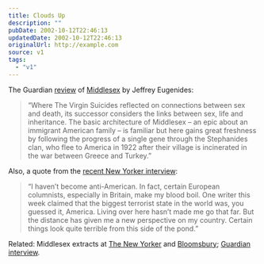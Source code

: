 ```yaml
---
title: Clouds Up
description: ""
pubDate: 2002-10-12T22:46:13
updatedDate: 2002-10-12T22:46:13
originalUrl: http://example.com
source: v1
tags:
  - "v1"
---
```


The Guardian [review][1] of [Middlesex][2] by Jeffrey Eugenides:

> &#8220;Where The Virgin Suicides reflected on connections between sex and death, its successor considers the links between sex, life and inheritance. The basic architecture of Middlesex &#8211; an epic about an immigrant American family &#8211; is familiar but here gains great freshness by following the progress of a single gene through the Stephanides clan, who flee to America in 1922 after their village is incinerated in the war between Greece and Turkey.&#8221;

Also, a quote from the [recent New Yorker interview][3]:

> &#8220;I haven&#8217;t become anti-American. In fact, certain European columnists, especially in Britain, make my blood boil. One writer this week claimed that the biggest terrorist state in the world was, you guessed it, America. Living over here hasn&#8217;t made me go that far. But the distance has given me a new perspective on my country. Certain things look quite terrible from this side of the pond.&#8221;

Related: Middlesex extracts at [The New Yorker][4] and [Bloomsbury][5]; [Guardian interview][6].

[1]: http://books.guardian.co.uk/departments/generalfiction/story/0,6000,804583,00.html "The Guardian: Gender blender"
[2]: http://www.amazon.co.uk/exec/obidos/ASIN/0747560234/ohsky "Amazon.co.uk: Jeffrey Eugenides' 'Middlesex'"
[3]: http://www.newyorker.com/online/content/?020729on_onlineonly01 "The New Yorker: Stuck in the Middle"
[4]: http://www.newyorker.com/fiction/content/?020729fi_fiction "The New Yorker: The Obscure Object"
[5]: http://www.bloomsburymagazine.com/Authors/microsite.asp?id=214&section=1&aid=472 "Bloomsbury: 'Home movies' - an extract from Middlesex"
[6]: http://books.guardian.co.uk/departments/generalfiction/story/0,6000,805334,00.html "The Guardian: He's not like other girls"
